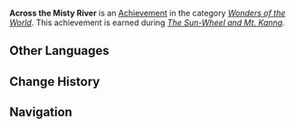 {{Achievement Infobox
|title        = 
|id           = 81181
|order id     = 1167
|category     = Wonders of the World
|description  = You finally reach the far side of the Sea of Fog...
|requirements = Earned during ''[[The Sun-Wheel and Mt. Kanna]].''
|primogems    = 5
|tracking     = 
|hidden       = 1
|topic        = 
|type         = Quest
|quest        = Through the Mists
}}
'''Across the Misty River''' is an [[Achievement]] in the category ''[[Wonders of the World]]''. This achievement is earned during ''[[The Sun-Wheel and Mt. Kanna]].''
<!--
==Trivia==

==Video Guides==
{{EVT
|video1   = 
|caption1 = 
}}
-->
==Other Languages==
{{Other Languages
|en      = Across the Misty River
|zhs     = 渡过雾霭的河流
|zhs_rm  = Dùguò Wù'ǎi de Héliú
|zht     = 渡過霧靄的河流
|zht_rm  = Dùguò Wù'ǎi de Héliú
|zh_tl   = 
|ja      = 霧の川を渡る
|ja_rm   = Kiri no Kawa wo Wataru
|ja_tl   = Going Across the River of Fog
|ko      = 안개 낀 강을 건너
|ko_rm   = 
|ko_tl   = 
|es      = El cauce brumoso
|es_tl   = The Foggy Riverbed
|fr      = De l'autre côté de la rivière brumeuse
|fr_tl   = On the Other Side of the Misty River
|ru      = Переправа через туман
|ru_tl   = 
|th      = ข้ามแม่น้ำแห่งสายหมอก
|th_rm   = 
|th_tl   = 
|vi      = Vượt Qua Màn Sương
|vi_tl   = 
|de      = Jenseits des Nebelflusses
|de_tl   = Beyond the Mist River
|id      = Menyeberangi Sungai Penuh Kabut
|id_tl   = Crossing a River Full of Mist
|pt      = Através do Rio Nebuloso
|pt_tl   = 
}}

==Change History==
{{Change History|2.2}}
<!--
==References==
{{Reflist}}
-->
==Navigation==
{{Achievement Navbox|Wonders of the World|Quest}}